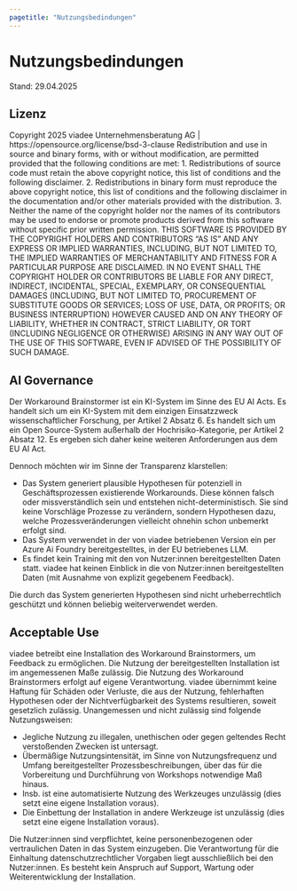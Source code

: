 ```yaml
---
pagetitle: "Nutzungsbedindungen"
---
```



# Nutzungsbedindungen
Stand: 29.04.2025


## Lizenz
Copyright 2025 viadee Unternehmensberatung AG | https://opensource.org/license/bsd-3-clause Redistribution and use in source and binary forms, with or without modification, are permitted provided that the following conditions are met: 1. Redistributions of source code must retain the above copyright notice, this list of conditions and the following disclaimer. 2. Redistributions in binary form must reproduce the above copyright notice, this list of conditions and the following disclaimer in the documentation and/or other materials provided with the distribution. 3. Neither the name of the copyright holder nor the names of its contributors may be used to endorse or promote products derived from this software without specific prior written permission. THIS SOFTWARE IS PROVIDED BY THE COPYRIGHT HOLDERS AND CONTRIBUTORS “AS IS” AND ANY EXPRESS OR IMPLIED WARRANTIES, INCLUDING, BUT NOT LIMITED TO, THE IMPLIED WARRANTIES OF MERCHANTABILITY AND FITNESS FOR A PARTICULAR PURPOSE ARE DISCLAIMED. IN NO EVENT SHALL THE COPYRIGHT HOLDER OR CONTRIBUTORS BE LIABLE FOR ANY DIRECT, INDIRECT, INCIDENTAL, SPECIAL, EXEMPLARY, OR CONSEQUENTIAL DAMAGES (INCLUDING, BUT NOT LIMITED TO, PROCUREMENT OF SUBSTITUTE GOODS OR SERVICES; LOSS OF USE, DATA, OR PROFITS; OR BUSINESS INTERRUPTION) HOWEVER CAUSED AND ON ANY THEORY OF LIABILITY, WHETHER IN CONTRACT, STRICT LIABILITY, OR TORT (INCLUDING NEGLIGENCE OR OTHERWISE) ARISING IN ANY WAY OUT OF THE USE OF THIS SOFTWARE, EVEN IF ADVISED OF THE POSSIBILITY OF SUCH DAMAGE.

## AI Governance
Der Workaround Brainstormer ist ein KI-System im Sinne des EU AI Acts.
Es handelt sich um ein KI-System mit dem einzigen Einsatzzweck wissenschaftlicher Forschung, per Artikel 2 Absatz 6.
Es handelt sich um ein Open Source-System außerhalb der Hochrisiko-Kategorie, per Artikel 2 Absatz 12. Es ergeben sich daher keine weiteren Anforderungen aus dem EU AI Act.

Dennoch möchten wir im Sinne der Transparenz klarstellen:

- Das System generiert plausible Hypothesen für potenziell in Geschäftsprozessen existierende Workarounds. Diese können falsch oder missverständlich sein und entstehen nicht-deterministisch. Sie sind keine Vorschläge Prozesse zu verändern, sondern Hypothesen dazu, welche Prozessveränderungen vielleicht ohnehin schon unbemerkt erfolgt sind.
- Das System verwendet in der von viadee betriebenen Version ein per Azure Ai Foundry bereitgestelltes, in der EU betriebenes LLM.
- Es findet kein Training mit den von Nutzer:innen bereitgestellten Daten statt. viadee hat keinen Einblick in die von Nutzer:innen bereitgestellten Daten (mit Ausnahme von explizit gegebenem Feedback).

Die durch das System generierten Hypothesen sind nicht urheberrechtlich geschützt und können beliebig weiterverwendet werden.

## Acceptable Use
viadee betreibt eine Installation des Workaround Brainstormers, um Feedback zu ermöglichen. Die Nutzung der bereitgestellten Installation ist im angemessenen Maße zulässig.
Die Nutzung des Workaround Brainstormers erfolgt auf eigene Verantwortung. viadee übernimmt keine Haftung für Schäden oder Verluste, die aus der Nutzung, fehlerhaften Hypothesen oder der Nichtverfügbarkeit des Systems resultieren, soweit gesetzlich zulässig. Unangemessen und nicht zulässig sind folgende Nutzungsweisen:

- Jegliche Nutzung zu illegalen, unethischen oder gegen geltendes Recht verstoßenden Zwecken ist untersagt.
- Übermäßige Nutzungsintensität, im Sinne von Nutzungsfrequenz und Umfang bereitgestellter Prozessbeschreibungen, über das für die Vorbereitung und Durchführung von Workshops notwendige Maß hinaus.
- Insb. ist eine automatisierte Nutzung des Werkzeuges unzulässig (dies setzt eine eigene Installation voraus).
- Die Einbettung der Installation in andere Werkzeuge ist unzulässig (dies setzt eine eigene Installation voraus).

Die Nutzer:innen sind verpflichtet, keine personenbezogenen oder vertraulichen Daten in das System einzugeben. Die Verantwortung für die Einhaltung datenschutzrechtlicher Vorgaben liegt ausschließlich bei den Nutzer:innen.
Es besteht kein Anspruch auf Support, Wartung oder Weiterentwicklung der Installation.
